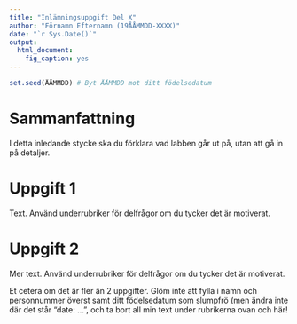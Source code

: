 ```yaml
---
title: "Inlämningsuppgift Del X"
author: "Förnamn Efternamn (19ÅÅMMDD-XXXX)"
date: "`r Sys.Date()`"
output: 
  html_document:
    fig_caption: yes
---
```


```r
set.seed(ÅÅMMDD) # Byt ÅÅMMDD mot ditt födelsedatum
```

# Sammanfattning
I detta inledande stycke ska du förklara vad labben går ut på, utan att gå in
på detaljer.


# Uppgift 1
Text. Använd underrubriker för delfrågor om du tycker det är motiverat.


# Uppgift 2
Mer text. Använd underrubriker för delfrågor om du tycker det är motiverat.

Et cetera om det är fler än 2 uppgifter. Glöm inte att fylla i namn och personnummer överst samt ditt födelsedatum som slumpfrö (men ändra inte där det står "date: ...", och ta bort all min text under rubrikerna ovan och här!

